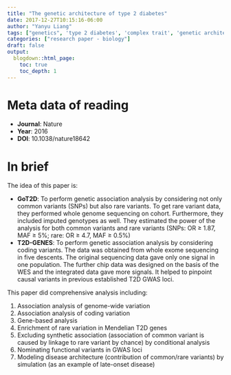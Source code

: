```yaml
---
title: "The genetic architecture of type 2 diabetes"
date: 2017-12-27T10:15:16-06:00
author: "Yanyu Liang"
tags: ["genetics", 'type 2 diabetes', 'complex trait', 'genetic architecture']
categories: ["research paper - biology"]
draft: false
output:
  blogdown::html_page:
    toc: true
    toc_depth: 1
---
```


# Meta data of reading

* **Journal**: Nature
* **Year**: 2016
* **DOI**: 10.1038/nature18642

# In brief

The idea of this paper is:

  * **GoT2D**: To perform genetic association analysis by considering not only common variants (SNPs) but also rare variants. To get rare variant data, they performed whole genome sequencing on cohort. Furthermore, they included imputed genotypes as well. They estimated the power of the analysis for both common variants and rare variants (SNPs: OR $\ge$ 1.87, MAF $\ge$ 5%; rare: OR $\ge$ 4.7, MAF $\ge$ 0.5%)
  * **T2D-GENES**: To perform genetic association analysis by considering coding variants. The data was obtained from whole exome sequencing in five descents. The original sequencing data gave only one signal in one population. The further chip data was designed on the basis of the WES and the integrated data gave more signals. It helped to pinpoint causal variants in previous established T2D GWAS loci.

This paper did comprehensive analysis including:

  1. Association analysis of genome-wide variation
  2. Association analysis of coding variation
  3. Gene-based analysis
  4. Enrichment of rare variation in Mendelian T2D genes
  5. Excluding synthetic association (association of common variant is caused by linkage to rare variant by chance) by conditional analysis
  6. Nominating functional variants in GWAS loci
  7. Modeling disease architecture (contribution of common/rare variants) by simulation (as an example of late-onset disease)

<!-- # Methods -->
